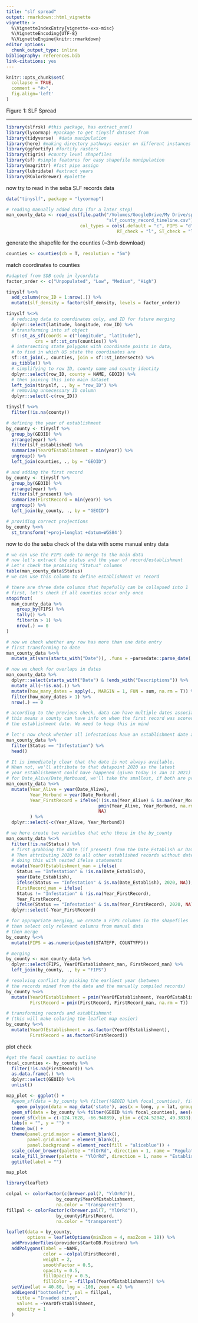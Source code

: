 ```yaml
---
title: "slf spread"
output: rmarkdown::html_vignette
vignette: >
  %\VignetteIndexEntry{vignette-xxx-misc}
  %\VignetteEncoding{UTF-8}
  %\VignetteEngine{knitr::rmarkdown}
editor_options: 
  chunk_output_type: inline
bibliography: references.bib
link-citations: yes
---
```


```r
knitr::opts_chunk$set(
  collapse = TRUE,
  comment = "#>",
  fig.align='left'
)
```

Figure 1: SLF Spread

***

```r
library(slfrsk) #this package, has extract_enm()
library(lycormap) #package to get tinyslf dataset from
library(tidyverse)  #data manipulation
library(here) #making directory pathways easier on different instances
library(ggfortify) #fortify rasters
library(tigris) #county level shapefiles
library(sf) #simple features for easy shapefile manipulation
library(magrittr) #fast pipe assign
library(lubridate) #extract years
library(RColorBrewer) #palette
```

now try to read in the seba SLF records data

```r
data("tinyslf", package = "lycormap")

# reading manually added data (for a later step)
man_county_data <- read_csv(file.path("/Volumes/GoogleDrive/My Drive/spotted_lanternfly_ieco_projects/code/FINAL_CODE/R package/lycordata/", "data-raw", "additional",
                                      "slf_county_record_timeline.csv"),
                            col_types = cols(.default = "c", FIPS = "d", 
                                          RT_check = "l", ST_check = "l", RS_match = "l"))
```

generate the shapefile for the counties (~3mb download)
```r
counties <- counties(cb = T, resolution = "5m")
```

match coordinates to counties
```r
#adapted from SDB code in lycordata
factor_order <- c("Unpopulated", "Low", "Medium", "High")

tinyslf %<>% 
  add_column(row_ID = 1:nrow(.)) %>% 
  mutate(slf_density = factor(slf_density, levels = factor_order))

tinyslf %<>%
  # reducing data to coordinates only, and ID for future merging
  dplyr::select(latitude, longitude, row_ID) %>%
  # transforming into sf object
  sf::st_as_sf(coords = c("longitude", "latitude"),
           crs = sf::st_crs(counties)) %>% 
  # intersecting state polygons with coordinate points in data, 
  # to find in which US state the coordinates are
  sf::st_join(., counties, join = sf::st_intersects) %>% 
  as_tibble() %>% 
  # simplifying to row ID, county name and county identity
  dplyr::select(row_ID, county = NAME, GEOID) %>% 
  # then joining this into main dataset
  left_join(tinyslf, ., by = "row_ID") %>% 
  # removing unnecessary ID column
  dplyr::select(-c(row_ID))

tinyslf %<>%
  filter(!is.na(county))

```

```r
# defining the year of establishment
by_county <- tinyslf %>% 
  group_by(GEOID) %>% 
  arrange(year) %>% 
  filter(slf_established) %>% 
  summarize(YearOfEstablishment = min(year)) %>% 
  ungroup() %>% 
  left_join(counties, ., by = "GEOID")

# and adding the first record
by_county <- tinyslf %>% 
  group_by(GEOID) %>% 
  arrange(year) %>% 
  filter(slf_present) %>% 
  summarize(FirstRecord = min(year)) %>% 
  ungroup() %>% 
  left_join(by_county, ., by = "GEOID")

# providing correct projections
by_county %<>% 
  st_transform('+proj=longlat +datum=WGS84')

```

now to do the seba check of the data with some manual entry  data
```r

# we can use the FIPS code to merge to the main data
# now let's extract the status and the year of record/establishment
# Let's check the promising "Status" columns
table(man_county_data$Status)
# we can use this column to define establishment vs record

# there are three date columns that hopefully can be collapsed into 1
# first, let's check if all counties occur only once
stopifnot(
  man_county_data %>% 
    group_by(FIPS) %>% 
    tally() %>% 
    filter(n > 1) %>% 
    nrow(.) == 0
)

# now we check whether any row has more than one date entry
# first transforming to date
man_county_data %<>% 
  mutate_at(vars(starts_with("Date")), .funs = ~parsedate::parse_date(.))

# now we check for overlaps in dates
man_county_data %>% 
  dplyr::select(starts_with("Date") & !ends_with("Descriptions")) %>% 
  mutate_all(~!is.na(.)) %>% 
  mutate(how_many_dates = apply(., MARGIN = 1, FUN = sum, na.rm = T)) %>% 
  filter(how_many_dates > 1) %>% 
  nrow(.) == 0

# according to the previous check, data can have multiple dates associated to it
# this means a county can have info on when the first record was scored separately from
# the establishment date. We need to keep this in mind

# let's now check whether all infestations have an establishment date associated to it
man_county_data %>% 
  filter(Status == "Infestation") %>% 
  head()

# It is immediately clear that the date is not always available.
# When not, we'll attribute to that datapoint 2020 as the latest 
# year establishement could have happened (given today is Jan 11 2021)
# for Date_Alive/Date_Morbound, we'll take the smallest, if both are present
man_county_data %<>% 
  mutate(Year_Alive = year(Date_Alive),
         Year_Morbund = year(Date_Morbund),
         Year_FirstRecord = ifelse(!(is.na(Year_Alive) & is.na(Year_Morbund)),
                                   pmin(Year_Alive, Year_Morbund, na.rm = T),
                                   NA)
         ) %>% 
  dplyr::select(-c(Year_Alive, Year_Morbund))

# we here create two variables that echo those in the by_county
man_county_data %<>% 
  filter(!is.na(Status)) %>% 
  # first grabbing the date (if present) from the Date_Establish or Date_Alive/Morbound columns
  # Then attributing 2020 to all other established records without date
  # doing this with nested ifelse statements
  mutate(YearOfEstablishment_man = ifelse(
    Status == "Infestation" & !is.na(Date_Establish),
    year(Date_Establish),
    ifelse(Status == "Infestation" & is.na(Date_Establish), 2020, NA)),
    FirstRecord_man = ifelse(
    Status != "Infestation" & !is.na(Year_FirstRecord),
    Year_FirstRecord,
    ifelse(Status == "Infestation" & is.na(Year_FirstRecord), 2020, NA))) %>% 
  dplyr::select(-Year_FirstRecord)

# for appropriate merging, we create a FIPS columns in the shapefiles
# then select only relevant columns from manual data
# then merge
by_county %<>%
  mutate(FIPS = as.numeric(paste0(STATEFP, COUNTYFP)))

# merging
by_county <- man_county_data %>% 
  dplyr::select(FIPS, YearOfEstablishment_man, FirstRecord_man) %>% 
  left_join(by_county, ., by = "FIPS")

# resolving conflict by picking the earliest year (between 
# the records mined from the data and the manually compiled records)
by_county %<>% 
  mutate(YearOfEstablishment = pmin(YearOfEstablishment, YearOfEstablishment_man, na.rm = T),
         FirstRecord = pmin(FirstRecord, FirstRecord_man, na.rm = T))

# transforming records and establishment
# (this will make coloring the leaflet map easier)
by_county %<>% 
  mutate(YearOfEstablishment = as.factor(YearOfEstablishment),
         FirstRecord = as.factor(FirstRecord))
```

plot check
```r
#get the focal counties to outline
focal_counties <- by_county %>%
  filter(!is.na(FirstRecord)) %>%
  as.data.frame(.) %>%
  dplyr::select(GEOID) %>%
  unlist()

map_plot <- ggplot() +
  #geom_sf(data = by_county %>% filter(!GEOID %in% focal_counties), fill = "#FFFFFF", size = 0.5) +
    geom_polygon(data = map_data('state'), aes(x = long, y = lat, group = group), fill = "#FFFFFF", color = "black", lwd = 0.10) +
  geom_sf(data = by_county %>% filter(GEOID %in% focal_counties), aes(color = FirstRecord, fill = YearOfEstablishment), show.legend = T) +
  coord_sf(xlim = c(-124.7628, -66.94889), ylim = c(24.52042, 49.3833), expand = FALSE) +
  labs(x = "", y = "") +
  theme_bw() +
  theme(panel.grid.major = element_blank(),
        panel.grid.minor = element_blank(),
        panel.background = element_rect(fill = "aliceblue")) +
  scale_color_brewer(palette = "YlOrRd", direction = 1, name = "Regulatory Incident", guide = guide_legend(override.aes = list(fill = "#808080"))) +
  scale_fill_brewer(palette = "YlOrRd", direction = 1, name = "Establishment", na.value = "#808080", breaks = c(2014,2015,2016,2017,2018,2019,2020)) +
  ggtitle(label = "")

map_plot
```


```r
library(leaflet)

colpal <- colorFactor(c(brewer.pal(7, "YlOrRd")),
                   by_county$YearOfEstablishment,
                   na.color = "transparent")
fillpal <- colorFactor(c(brewer.pal(7, "YlOrRd")),
                   by_county$FirstRecord,
                   na.color = "transparent")

leaflet(data = by_county, 
        options = leafletOptions(minZoom = 4, maxZoom = 18)) %>% 
  addProviderTiles(providers$CartoDB.Positron) %>% 
  addPolygons(label = ~NAME,
              color = ~colpal(FirstRecord),
              weight = 2,
              smoothFactor = 0.5,
              opacity = 0.5,
              fillOpacity = 0.5,
              fillColor = ~fillpal(YearOfEstablishment)) %>% 
  setView(lat = 40.80, lng = -100, zoom = 4) %>% 
  addLegend("bottomleft", pal = fillpal,
    title = "Invaded since",
    values = ~YearOfEstablishment,
    opacity = 1
  )

```



